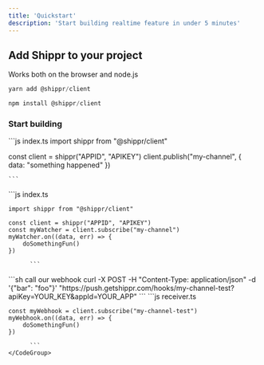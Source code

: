 ```yaml
---
title: 'Quickstart'
description: 'Start building realtime feature in under 5 minutes'
---
```


## Add Shippr to your project
Works both on the browser and node.js
<CodeGroup>
```js YARN
yarn add @shippr/client
```
```js NPM
npm install @shippr/client
```
</CodeGroup>

### Start building

<AccordionGroup>
  <Accordion icon="rectangle-terminal" title="Pub">
    ```js index.ts
import shippr from "@shippr/client"

const client = shippr("APPID", "APIKEY")
client.publish("my-channel", { data: "something happened" })
      
    ```
  </Accordion>
  <Accordion icon="rectangle-terminal" title="Sub">
      ```js index.ts

    import shippr from "@shippr/client"

    const client = shippr("APPID", "APIKEY")
    const myWatcher = client.subscribe("my-channel")
    myWatcher.on((data, err) => {
        doSomethingFun()
    })

          ```

  </Accordion>
  <Accordion icon="rectangle-terminal" title="Webhooks">
  <CodeGroup>
      ```sh call our webhook
      curl -X POST -H "Content-Type: application/json" -d '{"bar": "foo"}' "https://push.getshippr.com/hooks/my-channel-test?apiKey=YOUR_KEY&appId=YOUR_APP"
      ```
      ```js receiver.ts

    const myWebhook = client.subscribe("my-channel-test")
    myWebhook.on((data, err) => {
        doSomethingFun()
    })

          ```
    </CodeGroup>
  </Accordion>
</AccordionGroup>
